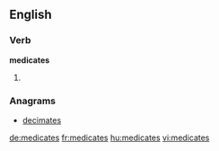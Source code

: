 ==English==

===Verb===
'''medicates'''

# {{third-person singular of|[[medicate]]}}

===Anagrams===
* [[decimates#English|decimates]]

[[de:medicates]]
[[fr:medicates]]
[[hu:medicates]]
[[vi:medicates]]